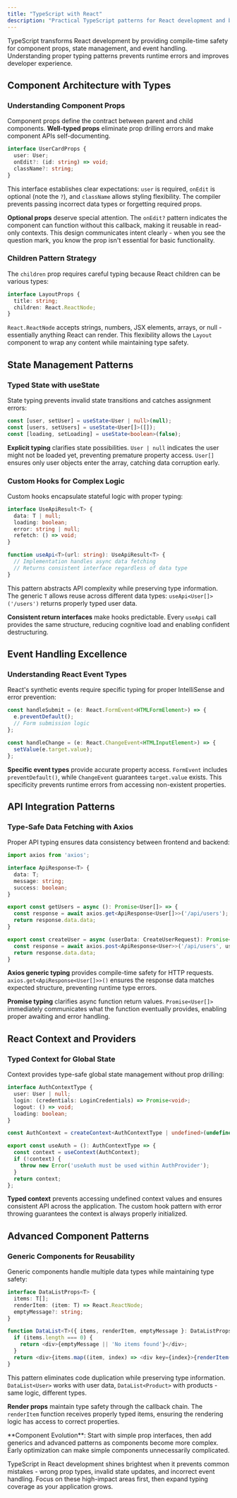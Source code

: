 ```yaml
---
title: "TypeScript with React"
description: "Practical TypeScript patterns for React development and better component typing"
---
```



TypeScript transforms React development by providing compile-time safety for component props, state management, and event handling. Understanding proper typing patterns prevents runtime errors and improves developer experience.

## Component Architecture with Types

### Understanding Component Props

Component props define the contract between parent and child components. **Well-typed props** eliminate prop drilling errors and make component APIs self-documenting.

```typescript
interface UserCardProps {
  user: User;
  onEdit?: (id: string) => void;
  className?: string;
}
```

This interface establishes clear expectations: `user` is required, `onEdit` is optional (note the `?`), and `className` allows styling flexibility. The compiler prevents passing incorrect data types or forgetting required props.

**Optional props** deserve special attention. The `onEdit?` pattern indicates the component can function without this callback, making it reusable in read-only contexts. This design communicates intent clearly - when you see the question mark, you know the prop isn't essential for basic functionality.

### Children Pattern Strategy

The `children` prop requires careful typing because React children can be various types:

```typescript
interface LayoutProps {
  title: string;
  children: React.ReactNode;
}
```

`React.ReactNode` accepts strings, numbers, JSX elements, arrays, or null - essentially anything React can render. This flexibility allows the `Layout` component to wrap any content while maintaining type safety.

## State Management Patterns

### Typed State with useState

State typing prevents invalid state transitions and catches assignment errors:

```typescript
const [user, setUser] = useState<User | null>(null);
const [users, setUsers] = useState<User[]>([]);
const [loading, setLoading] = useState<boolean>(false);
```

**Explicit typing** clarifies state possibilities. `User | null` indicates the user might not be loaded yet, preventing premature property access. `User[]` ensures only user objects enter the array, catching data corruption early.

### Custom Hooks for Complex Logic

Custom hooks encapsulate stateful logic with proper typing:

```typescript
interface UseApiResult<T> {
  data: T | null;
  loading: boolean;
  error: string | null;
  refetch: () => void;
}

function useApi<T>(url: string): UseApiResult<T> {
  // Implementation handles async data fetching
  // Returns consistent interface regardless of data type
}
```

This pattern abstracts API complexity while preserving type information. The generic `T` allows reuse across different data types: `useApi<User[]>('/users')` returns properly typed user data.

**Consistent return interfaces** make hooks predictable. Every `useApi` call provides the same structure, reducing cognitive load and enabling confident destructuring.

## Event Handling Excellence

### Understanding React Event Types

React's synthetic events require specific typing for proper IntelliSense and error prevention:

```typescript
const handleSubmit = (e: React.FormEvent<HTMLFormElement>) => {
  e.preventDefault();
  // Form submission logic
};

const handleChange = (e: React.ChangeEvent<HTMLInputElement>) => {
  setValue(e.target.value);
};
```

**Specific event types** provide accurate property access. `FormEvent` includes `preventDefault()`, while `ChangeEvent` guarantees `target.value` exists. This specificity prevents runtime errors from accessing non-existent properties.

## API Integration Patterns

### Type-Safe Data Fetching with Axios

Proper API typing ensures data consistency between frontend and backend:

```typescript
import axios from 'axios';

interface ApiResponse<T> {
  data: T;
  message: string;
  success: boolean;
}

export const getUsers = async (): Promise<User[]> => {
  const response = await axios.get<ApiResponse<User[]>>('/api/users');
  return response.data.data;
}

export const createUser = async (userData: CreateUserRequest): Promise<User> => {
  const response = await axios.post<ApiResponse<User>>('/api/users', userData);
  return response.data.data;
}
```

**Axios generic typing** provides compile-time safety for HTTP requests. `axios.get<ApiResponse<User[]>>()` ensures the response data matches expected structure, preventing runtime type errors.

**Promise typing** clarifies async function return values. `Promise<User[]>` immediately communicates what the function eventually provides, enabling proper awaiting and error handling.

## React Context and Providers

### Typed Context for Global State

Context provides type-safe global state management without prop drilling:

```typescript
interface AuthContextType {
  user: User | null;
  login: (credentials: LoginCredentials) => Promise<void>;
  logout: () => void;
  loading: boolean;
}

const AuthContext = createContext<AuthContextType | undefined>(undefined);

export const useAuth = (): AuthContextType => {
  const context = useContext(AuthContext);
  if (!context) {
    throw new Error('useAuth must be used within AuthProvider');
  }
  return context;
};
```

**Typed context** prevents accessing undefined context values and ensures consistent API across the application. The custom hook pattern with error throwing guarantees the context is always properly initialized.

## Advanced Component Patterns

### Generic Components for Reusability

Generic components handle multiple data types while maintaining type safety:

```typescript
interface DataListProps<T> {
  items: T[];
  renderItem: (item: T) => React.ReactNode;
  emptyMessage?: string;
}

function DataList<T>({ items, renderItem, emptyMessage }: DataListProps<T>) {
  if (items.length === 0) {
    return <div>{emptyMessage || 'No items found'}</div>;
  }
  return <div>{items.map((item, index) => <div key={index}>{renderItem(item)}</div>)}</div>;
}
```

This pattern eliminates code duplication while preserving type information. `DataList<User>` works with user data, `DataList<Product>` with products - same logic, different types.

**Render props** maintain type safety through the callback chain. The `renderItem` function receives properly typed items, ensuring the rendering logic has access to correct properties.

<Aside type="tip">
  **Component Evolution**: Start with simple prop interfaces, then add generics and advanced patterns as components become more complex. Early optimization can make simple components unnecessarily complicated.
</Aside>

TypeScript in React development shines brightest when it prevents common mistakes - wrong prop types, invalid state updates, and incorrect event handling. Focus on these high-impact areas first, then expand typing coverage as your application grows.

